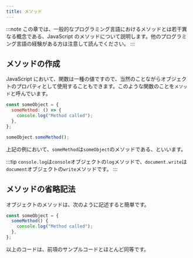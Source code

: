 ```yaml
---
title: メソッド
---
```


:::note
この章では、一般的なプログラミング言語におけるメソッドとは若干異なる概念である、JavaScript のメソッドについて説明します。他のプログラミング言語の経験がある方は注意して読んでください。
:::

## メソッドの作成

JavaScript において、関数は一種の値ですので、当然のことながらオブジェクトのプロパティとして使用することもできます。このような関数のことを`メソッド`と呼んでいます。

```js
const someObject = {
  someMethod: () => {
    console.log("Method called");
  },
};

someObject.someMethod();
```

上記の例において、`someMethod`は`someObject`のメソッドである、といいます。

:::tip
`console.log`は`console`オブジェクトの`log`メソッドで、`document.write`は`document`オブジェクトの`write`メソッドです。
:::

## メソッドの省略記法

オブジェクトのメソッドは、次のように記述すると簡単です。

```js
const someObject = {
  someMethod() {
    console.log("Method called");
  },
};
```

以上のコードは、前項のサンプルコードとほとんど同等です。
